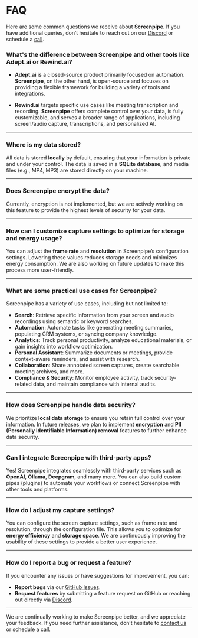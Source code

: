 
# FAQ

<MotionDiv>

Here are some common questions we receive about **Screenpipe**. If you have additional queries, don’t hesitate to reach out on our [Discord](https://discord.gg/dU9EBuw7Uq) or schedule a [call](https://cal.com/louis030195/screenpipe).

</MotionDiv>


### What's the difference between Screenpipe and other tools like Adept.ai or Rewind.ai?

<MotionDiv delay={0.3}>

- **Adept.ai** is a closed-source product primarily focused on automation. **Screenpipe**, on the other hand, is open-source and focuses on providing a flexible framework for building a variety of tools and integrations.

- **Rewind.ai** targets specific use cases like meeting transcription and recording. **Screenpipe** offers complete control over your data, is fully customizable, and serves a broader range of applications, including screen/audio capture, transcriptions, and personalized AI.

</MotionDiv>

---

### Where is my data stored?

<MotionDiv delay={0.5}>

All data is stored **locally** by default, ensuring that your information is private and under your control. The data is saved in a **SQLite database**, and media files (e.g., MP4, MP3) are stored directly on your machine.

</MotionDiv>

---

### Does Screenpipe encrypt the data?

<MotionDiv delay={0.7}>

Currently, encryption is not implemented, but we are actively working on this feature to provide the highest levels of security for your data.

</MotionDiv>

---

### How can I customize capture settings to optimize for storage and energy usage?

<MotionDiv delay={0.9}>

You can adjust the **frame rate** and **resolution** in Screenpipe’s configuration settings. Lowering these values reduces storage needs and minimizes energy consumption. We are also working on future updates to make this process more user-friendly.

</MotionDiv>

---

### What are some practical use cases for Screenpipe?

<MotionDiv delay={1.1}>

Screenpipe has a variety of use cases, including but not limited to:

- **Search**: Retrieve specific information from your screen and audio recordings using semantic or keyword searches.
- **Automation**: Automate tasks like generating meeting summaries, populating CRM systems, or syncing company knowledge.
- **Analytics**: Track personal productivity, analyze educational materials, or gain insights into workflow optimization.
- **Personal Assistant**: Summarize documents or meetings, provide context-aware reminders, and assist with research.
- **Collaboration**: Share annotated screen captures, create searchable meeting archives, and more.
- **Compliance & Security**: Monitor employee activity, track security-related data, and maintain compliance with internal audits.

</MotionDiv>

---

### How does Screenpipe handle data security?

<MotionDiv delay={1.3}>

We prioritize **local data storage** to ensure you retain full control over your information. In future releases, we plan to implement **encryption** and **PII (Personally Identifiable Information) removal** features to further enhance data security.

</MotionDiv>

---

### Can I integrate Screenpipe with third-party apps?

<MotionDiv delay={1.5}>

Yes! Screenpipe integrates seamlessly with third-party services such as **OpenAI**, **Ollama**, **Deepgram**, and many more. You can also build custom pipes (plugins) to automate your workflows or connect Screenpipe with other tools and platforms.

</MotionDiv>

---

### How do I adjust my capture settings?

<MotionDiv delay={1.7}>

You can configure the screen capture settings, such as frame rate and resolution, through the configuration file. This allows you to optimize for **energy efficiency** and **storage space**. We are continuously improving the usability of these settings to provide a better user experience.

</MotionDiv>

---

### How do I report a bug or request a feature?

<MotionDiv delay={1.9}>

If you encounter any issues or have suggestions for improvement, you can:

- **Report bugs** via our [GitHub Issues](https://github.com/mediar-ai/screenpipe/issues).
- **Request features** by submitting a feature request on GitHub or reaching out directly via [Discord](https://discord.gg/dU9EBuw7Uq).

</MotionDiv>

---

<MotionDiv delay={2.1}>

We are continually working to make Screenpipe better, and we appreciate your feedback. If you need further assistance, don’t hesitate to [contact us](mailto:louis@screenpi.pe) or schedule a [call](https://cal.com/louis030195/screenpipe).

</MotionDiv>
